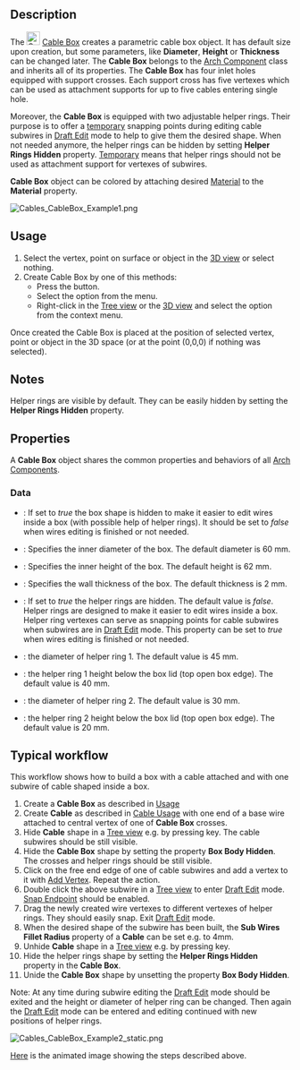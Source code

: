 <translate>

{{Docnav
|[[Cables_Profile|Cable]]
|[[Cables_CableConnector|Cable Connector]]
|[[Cables_Workbench|Cables]]
|IconL=Cables_Cable.svg
|IconR=Cables_CableConnector.svg
|IconC=Cables_workbench_icon.svg
}}

{{GuiCommand
|Name=Cables CableBox
|MenuLocation=Cables → Cable Box
|Workbenches=[[Cables_Workbench|Cables]]
|Shortcut=
|Version=1.0
|SeeAlso=[[Cables_Cable|Cable]], [[Cables_CableConnector|Cable Connector]]
}}

==Description==

The [[Image:Cables_CableBox.svg|24px]] [[Cables_CableBox|Cable Box]] creates a parametric cable box object. It has default size upon creation, but some parameters, like '''Diameter''', '''Height''' or '''Thickness''' can be changed later. The '''Cable Box''' belongs to the [[Arch_Component|Arch Component]] class and inherits all of its properties. The '''Cable Box''' has four inlet holes equipped with support crosses. Each support cross has five vertexes which can be used as attachment supports for up to five cables entering single hole.

Moreover, the '''Cable Box''' is equipped with two adjustable helper rings. Their purpose is to offer a <u>temporary</u> snapping points during editing cable subwires in [[Draft_Edit|Draft Edit]] mode to help to give them the desired shape. When not needed anymore, the helper rings can be hidden by setting '''Helper Rings Hidden''' property. <u>Temporary</u> means that helper rings should not be used as attachment support for vertexes of subwires.

'''Cable Box''' object can be colored by attaching desired [[Arch_SetMaterial|Material]] to the '''Material''' property.

[[Image:Cables_CableBox_Example1.png]]
{{Caption|Example of the default Cable Box:<br/>There are visible support crosses inside holes and helper rings inside a box.}}

==Usage==

# Select the vertex, point on surface or object in the [[3D_view|3D view]] or select nothing.
# Create Cable Box by one of this methods:
#* Press the {{Button|[[Image:Cables_CableBox.svg|16px]] [[Cables_CableBox|Cable Box]]}} button.
#* Select the {{MenuCommand|Cables → [[Image:Cables_CableBox.svg|16px]] Cable Box}} option from the menu.
#* Right-click in the [[Tree_view|Tree view]] or the [[3D_view|3D view]] and select the {{MenuCommand|Cables → [[Image:Cables_CableBox.svg|16px]] Cable Box}} option from the context menu.

Once created the Cable Box is placed at the position of selected vertex, point or object in the 3D space (or at the point (0,0,0) if nothing was selected).

==Notes==

Helper rings are visible by default. They can be easily hidden by setting the '''Helper Rings Hidden''' property.

==Properties==

A '''Cable Box''' object shares the common properties and behaviors of all [[Arch_Component|Arch Components]].

===Data===

{{TitleProperty|Cable Box}}

* {{PropertyData|Box Body Hidden|Bool}}: If set to ''true'' the box shape is hidden to make it easier to edit wires inside a box (with possible help of helper rings). It should be set to ''false'' when wires editing is finished or not needed.
* {{PropertyData|Diameter|Length}}: Specifies the inner diameter of the box. The default diameter is 60 mm.
* {{PropertyData|Height|Length}}: Specifies the inner height of the box. The default height is 62 mm.
* {{PropertyData|Thickness|Length}}: Specifies the wall thickness of the box. The default thickness is 2 mm.

{{TitleProperty|Cable Box Helpers}}

* {{PropertyData|Helper Rings Hidden|Bool}}: If set to ''true'' the helper rings are hidden. The default value is ''false''. Helper rings are designed to make it easier to edit wires inside a box. Helper ring vertexes can serve as snapping points for cable subwires when subwires are in [[Draft_Edit|Draft Edit]] mode. This property can be set to ''true'' when wires editing is finished or not needed.
* {{PropertyData|Ring 1 Diameter|Length}}: the diameter of helper ring 1. The default value is 45 mm.
* {{PropertyData|Ring 1 Height|Length}}: the helper ring 1 height below the box lid (top open box edge). The default value is 40 mm.
* {{PropertyData|Ring 2 Diameter|Length}}: the diameter of helper ring 2. The default value is 30 mm.
* {{PropertyData|Ring 2 Height|Length}}: the helper ring 2 height below the box lid (top open box edge). The default value is 20 mm.

==Typical workflow==

This workflow shows how to build a box with a cable attached and with one subwire of cable shaped inside a box.

# Create a '''Cable Box''' as described in [[#Usage|Usage]]
# Create '''Cable''' as described in [[Cables_Cable#Usage| Cable Usage]] with one end of a base wire attached to central vertex of one of '''Cable Box''' crosses.
# Hide '''Cable''' shape in a [[Tree_view|Tree view]] e.g. by pressing {{KEY|SPACE}} key. The cable subwires should be still visible.
# Hide the '''Cable Box''' shape by setting the property '''Box Body Hidden'''. The crosses and helper rings should be still visible.
# Click on the free end edge of one of cable subwires and add a vertex to it with [[Cables_AddVertex|Add Vertex]]. Repeat the action.
# Double click the above subwire in a [[Tree_view|Tree view]] to enter [[Draft_Edit|Draft Edit]] mode. [[Draft_Snap_Endpoint|Snap Endpoint]] should be enabled.
# Drag the newly created wire vertexes to different vertexes of helper rings. They should easily snap. Exit [[Draft_Edit|Draft Edit]] mode.
# When the desired shape of the subwire has been built, the '''Sub Wires Fillet Radius''' property of a '''Cable''' can be set e.g. to 4mm.
# Unhide '''Cable''' shape in a [[Tree_view|Tree view]] e.g. by pressing {{KEY|SPACE}} key.
# Hide the helper rings shape by setting the '''Helper Rings Hidden''' property in the '''Cable Box'''.
# Unide the '''Cable Box''' shape by unsetting the property '''Box Body Hidden'''.

Note: At any time during subwire editing the [[Draft_Edit|Draft Edit]] mode should be exited and the height or diameter of helper ring can be changed. Then again the [[Draft_Edit|Draft Edit]] mode can be entered and editing continued with new positions of helper rings.


[[Image:Cables_CableBox_Example2_static.png]]
{{Caption|Example of cable subwire shaped inside Cable Box.}}

[[Cables_Example3_CableBox|Here]] is the animated image showing the steps described above.


{{Docnav
|[[Cables_Profile|Cable]]
|[[Cables_CableConnector|Cable Connector]]
|[[Cables_Workbench|Cables]]
|IconL=Cables_Cable.svg
|IconR=Cables_CableConnector.svg
|IconC=Cables_workbench_icon.svg
}}

</translate>